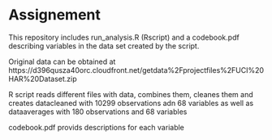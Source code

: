 Assignement
========================================================

This repository includes run_analysis.R (Rscript) and a codebook.pdf describing variables in the data set created by the script.

Original data can be obtained at https://d396qusza40orc.cloudfront.net/getdata%2Fprojectfiles%2FUCI%20HAR%20Dataset.zip


R script reads different files with data, combines them, cleanes them and creates datacleaned with 10299 observations adn 68 variables as well as dataaverages with 180 observations and 68 variables

codebook.pdf provids descriptions for each variable

